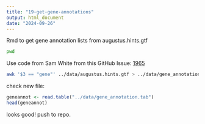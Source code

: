```yaml
---
title: "19-get-gene-annotations"
output: html_document
date: "2024-09-26"
---
```

Rmd to get gene annotation lists from augustus.hints.gtf


```bash
pwd
```



Use code from Sam White from this GitHub Issue: [1965](https://github.com/RobertsLab/resources/issues/1965) 
```bash
awk '$3 == "gene"' ../data/augustus.hints.gtf > ../data/gene_annotation.tab
```

check new file:
```r
geneannot <- read.table("../data/gene_annotation.tab")
head(geneannot)
```
looks good! push to repo. 
